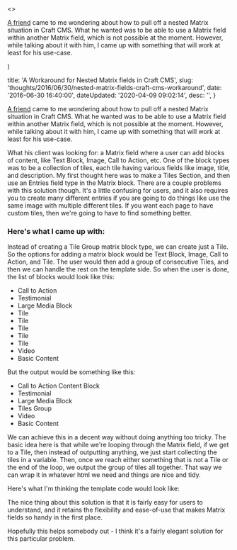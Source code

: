 

  <>
  <p><a href="http://braddielman.com/">A friend</a> came to me wondering about how to pull off a nested Matrix situation in Craft CMS. What he wanted was to be able to use a Matrix field within another Matrix field, which is not possible at the moment. However, while talking about it with him, I came up with something that will work at least for his use-case. </p>
  </>
)


  title: 'A Workaround for Nested Matrix fields in Craft CMS',
  slug: 'thoughts/2016/06/30/nested-matrix-fields-craft-cms-workaround',
  date: '2016-06-30 16:40:00',
  dateUpdated: '2020-04-09 09:02:14',
  desc: '',
}

<p><a href="http://braddielman.com/">A friend</a> came to me wondering about how to pull off a nested Matrix situation in Craft CMS. What he wanted was to be able to use a Matrix field within another Matrix field, which is not possible at the moment. However, while talking about it with him, I came up with something that will work at least for his use-case. </p>

<p>What his client was looking for: a Matrix field where a user can add blocks of content, like Text Block, Image, Call to Action, etc. One of the block types was to be a collection of tiles, each tile having various fields like image, title, and description. My first thought here was to make a Tiles Section, and then use an Entries field type in the Matrix block. There are a couple problems with this solution though. It's a little confusing for users, and it also requires you to create many different entries if you are going to do things like use the same image with multiple different tiles. If you want each page to have custom tiles, then we're going to have to find something better.</p>

<h3>Here's what I came up with:</h3>

<p>Instead of creating a Tile Group matrix block type, we can create just a Tile. So the options for adding a matrix block would be Text Block, Image, Call to Action, and Tile. The user would then add a group of consecutive Tiles, and then we can handle the rest on the template side. So when the user is done, the list of blocks would look like this:</p>

<ul>
    <li>Call to Action</li>
    <li>Testimonial</li>
    <li>Large Media Block</li>
    <li>Tile</li>
    <li>Tile</li>
    <li>Tile</li>
    <li>Tile</li>
    <li>Tile</li>
    <li>Video</li>
    <li>Basic Content</li>
</ul>

<p>But the output would be something like this:</p>

<ul>
    <li>Call to Action Content Block</li>
    <li>Testimonial</li>
    <li>Large Media Block</li>
    <li>Tiles Group</li>
    <li>Video</li>
    <li>Basic Content</li>
</ul>

<p>We can achieve this in a decent way without doing anything too tricky. The basic idea here is that while we're looping through the Matrix field, if we get to a Tile, then instead of outputting anything, we just start collecting the tiles in a variable. Then, once we reach either something that is not a Tile or the end of the loop, we output the group of tiles all together. That way we can wrap it in whatever html we need and things are nice and tidy. </p>

<p>Here's what I'm thinking the template code would look like:</p>

<script src="https://gist.github.com/danieltott/a0959e6d2108a3a15285ea2f184530c0.js"></script>

<p>The nice thing about this solution is that it is fairly easy for users to understand, and it retains the flexibility and ease-of-use that makes Matrix fields so handy in the first place.</p>

<p>Hopefully this helps somebody out - I think it's a fairly elegant solution for this particular problem.</p>


